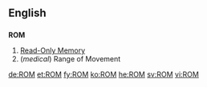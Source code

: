 ==English==
==={{acronym}}===
'''ROM'''
# [[Read-Only Memory]]
# (''medical'') Range of Movement

[[de:ROM]]
[[et:ROM]]
[[fy:ROM]]
[[ko:ROM]]
[[he:ROM]]
[[sv:ROM]]
[[vi:ROM]]